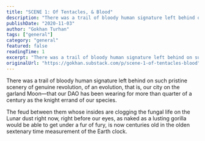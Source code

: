 ```yaml
---
title: "SCENE 1: Of Tentacles, & Blood"
description: "There was a trail of bloody human signature left behind on such pristine scenery of genuine revolution, of an evolution, that is, our city on the garland Moon—that our DAO has been wearing for more than quarter of a century as the knight errand of our species."
publishDate: "2020-11-03"
author: "Gokhan Turhan"
tags: ["general"]
category: "general"
featured: false
readingTime: 1
excerpt: "There was a trail of bloody human signature left behind on such pristine scenery of genuine revolution, of an evolution, that is, our city on the garland Moon—that our DAO has been wearing for more..."
originalUrl: "https://gokhan.substack.com/p/scene-1-of-tentacles-blood"
---
```


There was a trail of bloody human signature left behind on such pristine scenery of genuine revolution, of an evolution, that is, our city on the garland Moon—that our DAO has been wearing for more than quarter of a century as the knight errand of our species.

The feud between them whose insides are clogging the fungal life on the Lunar dust right now, right before our eyes, as naked as a lusting gorilla would be able to get under a fur of fury, is now centuries old in the olden sextenary time measurement of the Earth clock.